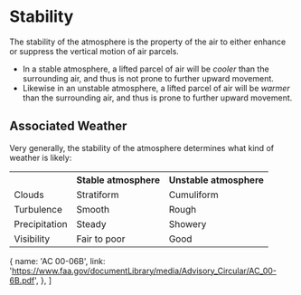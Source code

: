 

# Stability

The stability of the atmosphere is the property of the air to either enhance or
suppress the vertical motion of air parcels.

- In a stable atmosphere, a lifted parcel of air will be _cooler_ than the
  surrounding air, and thus is not prone to further upward movement.
- Likewise in an unstable atmosphere, a lifted parcel of air will be _warmer_
  than the surrounding air, and thus is prone to further upward movement.

## Associated Weather

Very generally, the stability of the atmosphere determines what kind of weather
is likely:

<table>
  <tbody>
    <tr>
      <th></th>
      <th>Stable atmosphere</th>
      <th>Unstable atmosphere</th>
    </tr>
    <tr>
      <td>Clouds</td>
      <td>Stratiform</td>
      <td>Cumuliform</td>
    </tr>
    <tr>
      <td>Turbulence</td>
      <td>Smooth</td>
      <td>Rough</td>
    </tr>
    <tr>
      <td>Precipitation</td>
      <td>Steady</td>
      <td>Showery</td>
    </tr>
    <tr>
      <td>Visibility</td>
      <td>Fair to poor</td>
      <td>Good</td>
    </tr>
  </tbody>
</table>

  {
    name: 'AC 00-06B',
    link: 'https://www.faa.gov/documentLibrary/media/Advisory_Circular/AC_00-6B.pdf',
  },
]

